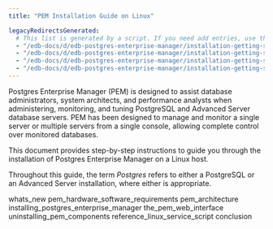 ```yaml
---
title: "PEM Installation Guide on Linux"

legacyRedirectsGenerated:
  # This list is generated by a script. If you need add entries, use the `legacyRedirects` key.
  - "/edb-docs/d/edb-postgres-enterprise-manager/installation-getting-started/linux-installation-guide/8.0/whats_new.html"
  - "/edb-docs/d/edb-postgres-enterprise-manager/installation-getting-started/linux-installation-guide/8.0/genindex.html"
  - "/edb-docs/d/edb-postgres-enterprise-manager/installation-getting-started/linux-installation-guide/8.0/conclusion.html"
  - "/edb-docs/d/edb-postgres-enterprise-manager/installation-getting-started/linux-installation-guide/8.0/index.html"
---
```


Postgres Enterprise Manager (PEM) is designed to assist database administrators, system architects, and performance analysts when administering, monitoring, and tuning PostgreSQL and Advanced Server database servers. PEM has been designed to manage and monitor a single server or multiple servers from a single console, allowing complete control over monitored databases.

This document provides step-by-step instructions to guide you through the installation of Postgres Enterprise Manager on a Linux host.

Throughout this guide, the term *Postgres* refers to either a PostgreSQL or an Advanced Server installation, where either is appropriate.

<div class="toctree" maxdepth="5">

whats_new pem_hardware_software_requirements pem_architecture installing_postgres_enterprise_manager the_pem_web_interface uninstalling_pem_components reference_linux_service_script conclusion

</div>
